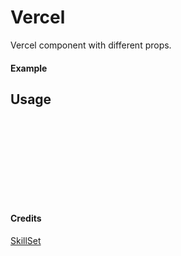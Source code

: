 
<Meta of={Vercel} title="SkillSet/Vercel" />

# Vercel

Vercel component with different props.

#### Example

<Canvas of={Vercel.Primary} />

## Usage

```ts
import { Vercel } from "yadl-ui";

const Example = () => {
  return (
      <Vercel />
  );
};

export default Example;
```

#### Credits
[SkillSet](https://skillicons.dev)
